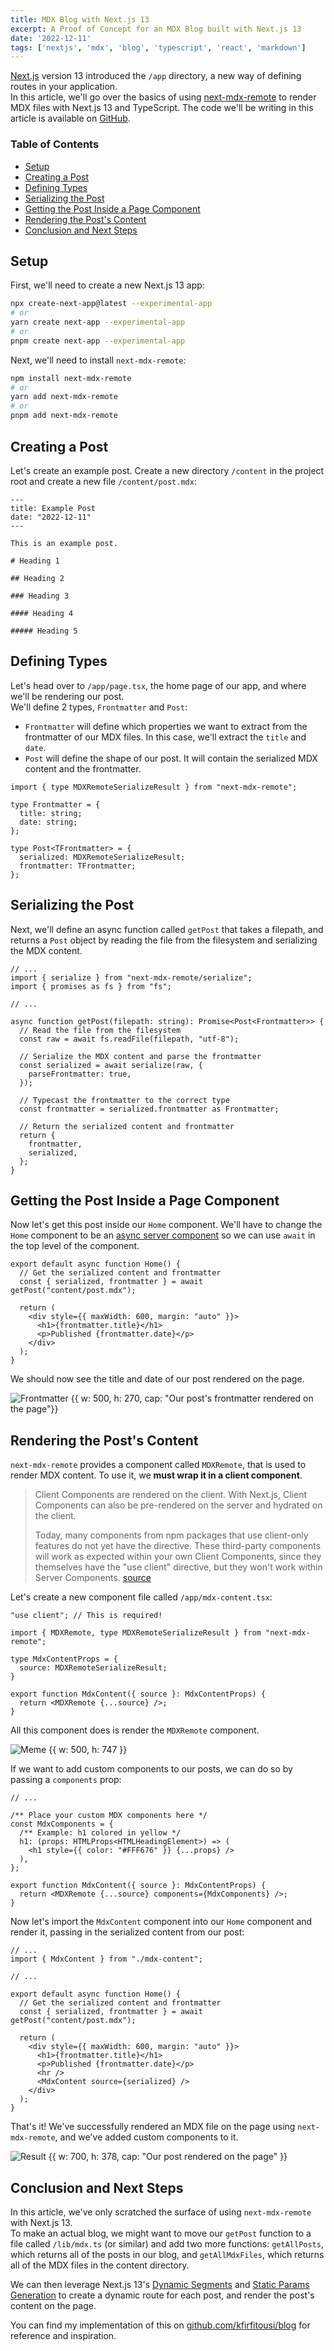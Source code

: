 ```yaml
---
title: MDX Blog with Next.js 13
excerpt: A Proof of Concept for an MDX Blog built with Next.js 13
date: '2022-12-11'
tags: ['nextjs', 'mdx', 'blog', 'typescript', 'react', 'markdown']
---
```


[Next.js](https://nextjs.org) version 13 introduced the `/app` directory, a new way of defining routes in your application.  
In this article, we'll go over the basics of using [next-mdx-remote](https://github.com/hashicorp/next-mdx-remote) to render MDX files with Next.js 13 and TypeScript. The code we'll be writing in this article is available on [GitHub](https://github.com/kfirfitousi/mdx-nextjs-13).

### Table of Contents

- [Setup](#setup)
- [Creating a Post](#creating-a-post)
- [Defining Types](#defining-types)
- [Serializing the Post](#serializing-the-post)
- [Getting the Post Inside a Page Component](#getting-the-post-inside-a-page-component)
- [Rendering the Post's Content](#rendering-the-posts-content)
- [Conclusion and Next Steps](#conclusion-and-next-steps)

## Setup

First, we'll need to create a new Next.js 13 app:

```bash
npx create-next-app@latest --experimental-app
# or
yarn create next-app --experimental-app
# or
pnpm create next-app --experimental-app
```

Next, we'll need to install `next-mdx-remote`:

```bash
npm install next-mdx-remote
# or
yarn add next-mdx-remote
# or
pnpm add next-mdx-remote
```

## Creating a Post

Let's create an example post.
Create a new directory `/content` in the project root and create a new file `/content/post.mdx`:

```plaintext:content/post.mdx
---
title: Example Post
date: "2022-12-11"
---

This is an example post.

# Heading 1

## Heading 2

### Heading 3

#### Heading 4

##### Heading 5
```

## Defining Types

Let's head over to `/app/page.tsx`, the home page of our app, and where we'll be rendering our post.  
We'll define 2 types, `Frontmatter` and `Post`:

- `Frontmatter` will define which properties we want to extract from the frontmatter of our MDX files. In this case, we'll extract the `title` and `date`.
- `Post` will define the shape of our post. It will contain the serialized MDX content and the frontmatter.

```tsx:app/page.tsx
import { type MDXRemoteSerializeResult } from "next-mdx-remote";

type Frontmatter = {
  title: string;
  date: string;
};

type Post<TFrontmatter> = {
  serialized: MDXRemoteSerializeResult;
  frontmatter: TFrontmatter;
};
```

## Serializing the Post

Next, we'll define an async function called `getPost` that takes a filepath, and returns a `Post` object by reading the file from the filesystem and serializing the MDX content.

```tsx:app/page.tsx
// ...
import { serialize } from "next-mdx-remote/serialize";
import { promises as fs } from "fs";

// ...

async function getPost(filepath: string): Promise<Post<Frontmatter>> {
  // Read the file from the filesystem
  const raw = await fs.readFile(filepath, "utf-8");

  // Serialize the MDX content and parse the frontmatter
  const serialized = await serialize(raw, {
    parseFrontmatter: true,
  });

  // Typecast the frontmatter to the correct type
  const frontmatter = serialized.frontmatter as Frontmatter;

  // Return the serialized content and frontmatter
  return {
    frontmatter,
    serialized,
  };
}
```

## Getting the Post Inside a Page Component

Now let's get this post inside our `Home` component. We'll have to change the `Home` component to be an [async server component](https://beta.nextjs.org/docs/data-fetching/fetching#asyncawait-in-server-components) so we can use `await` in the top level of the component.

```tsx:app/page.tsx
export default async function Home() {
  // Get the serialized content and frontmatter
  const { serialized, frontmatter } = await getPost("content/post.mdx");

  return (
    <div style={{ maxWidth: 600, margin: "auto" }}>
      <h1>{frontmatter.title}</h1>
      <p>Published {frontmatter.date}</p>
    </div>
  );
}
```

We should now see the title and date of our post rendered on the page.

![Frontmatter {{ w: 500, h: 270, cap: "Our post's frontmatter rendered on the page"}}](/images/web-dev/mdx-nextjs-13/frontmatter.webp)

## Rendering the Post's Content

`next-mdx-remote` provides a component called `MDXRemote`, that is used to render MDX content. To use it, we **must wrap it in a client component**.

> Client Components are rendered on the client. With Next.js, Client Components can also be pre-rendered on the server and hydrated on the client.
>
> Today, many components from npm packages that use client-only features do not yet have the directive. These third-party components will work as expected within your own Client Components, since they themselves have the "use client" directive, but they won't work within Server Components. [source](https://beta.nextjs.org/docs/rendering/server-and-client-components#third-party-packages)

Let's create a new component file called `/app/mdx-content.tsx`:

```tsx:app/mdx-content.tsx
"use client"; // This is required!

import { MDXRemote, type MDXRemoteSerializeResult } from "next-mdx-remote";

type MdxContentProps = {
  source: MDXRemoteSerializeResult;
}

export function MdxContent({ source }: MdxContentProps) {
  return <MDXRemote {...source} />;
}
```

All this component does is render the `MDXRemote` component.

![Meme {{ w: 500, h: 747 }}](/images/web-dev/mdx-nextjs-13/meme.webp)

If we want to add custom components to our posts, we can do so by passing a `components` prop:

```tsx:app/mdx-content.tsx
// ...

/** Place your custom MDX components here */
const MdxComponents = {
  /** Example: h1 colored in yellow */
  h1: (props: HTMLProps<HTMLHeadingElement>) => (
    <h1 style={{ color: "#FFF676" }} {...props} />
  ),
};

export function MdxContent({ source }: MdxContentProps) {
  return <MDXRemote {...source} components={MdxComponents} />;
}
```

Now let's import the `MdxContent` component into our `Home` component and render it, passing in the serialized content from our post:

```tsx:app/page.tsx
// ...
import { MdxContent } from "./mdx-content";

// ...

export default async function Home() {
  // Get the serialized content and frontmatter
  const { serialized, frontmatter } = await getPost("content/post.mdx");

  return (
    <div style={{ maxWidth: 600, margin: "auto" }}>
      <h1>{frontmatter.title}</h1>
      <p>Published {frontmatter.date}</p>
      <hr />
      <MdxContent source={serialized} />
    </div>
  );
}
```

That's it! We've successfully rendered an MDX file on the page using `next-mdx-remote`, and we've added custom components to it.

![Result {{ w: 700, h: 378, cap: "Our post rendered on the page" }}](/images/web-dev/mdx-nextjs-13/result.webp)

## Conclusion and Next Steps

In this article, we've only scratched the surface of using `next-mdx-remote` with Next.js 13.  
To make an actual blog, we might want to move our `getPost` function to a file called `/lib/mdx.ts` (or similar) and add two more functions: `getAllPosts`, which returns all of the posts in our blog, and `getAllMdxFiles`, which returns all of the MDX files in the content directory.

We can then leverage Next.js 13's [Dynamic Segments](https://beta.nextjs.org/docs/routing/defining-routes#dynamic-segments) and [Static Params Generation](https://beta.nextjs.org/docs/data-fetching/generating-static-params) to create a dynamic route for each post, and render the post's content on the page.

You can find my implementation of this on [github.com/kfirfitousi/blog](https://github.com/kfirfitousi/blog) for reference and inspiration.
